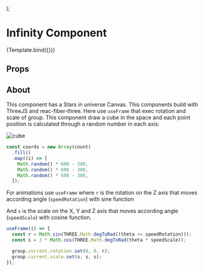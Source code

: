 
<Meta title="Components/ThreeJS/Infinity" component={Infinity} />

  <div
    style={{
      position: "absolute",
      top: 0,
      left: 0,
      width: "100%",
      height: "100%",
    }}
  >
    <Infinity {...args} />
  </div>
);

# Infinity Component

<Canvas>
  <Story name="Infinity background" args={{}}>
    {Template.bind({})}
  </Story>
</Canvas>

## Props

<ArgsTable of={Infinity} />

## About

This component has a Stars in universe Canvas. This components build with ThreeJS
and reac-fiber-three. Here use `useFrame` that exec rotation and scale of group.
This component draw a cube in the space and each point position is calculated through a random number in each axis:

<img src="/images/cube.png" alt="cube" />

```js
const coords = new Array(count)
  .fill()
  .map((i) => [
    Math.random() * 600 - 300,
    Math.random() * 600 - 300,
    Math.random() * 600 - 300,
  ]);
```

For animations use `useFrame` where `r` is the rotation on the Z axis that moves according angle (`speedRotation`) with sine function

And `s` is the scale on the X, Y and Z axis that moves according angle (`speedScale`) with cosine function.

```js
useFrame(() => {
  const r = Math.sin(THREE.Math.degToRad((theta += speedRotation)));
  const s = 3 * Math.cos(THREE.Math.degToRad(theta * speedScale));

  group.current.rotation.set(0, 0, r);
  group.current.scale.set(s, s, s);
});
```
